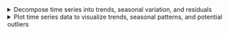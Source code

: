 <details>

<summary>Decompose time series into trends, seasonal variation, and residuals</summary>
-   Define moving average of a time series
-   Estimate the trend component using moving averages

</details>


<details>

<summary>Plot time series data to visualize trends, seasonal patterns, and potential outliers</summary>
-   Plot the estimated trend of a time series using a moving average
-   Make box plots to examine seasonality

</details>